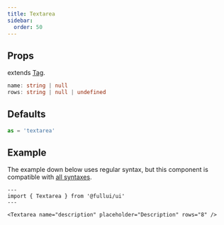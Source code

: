 ```yaml
---
title: Textarea
sidebar: 
  order: 50
---
```


## Props
extends [Tag](/components/tag).
```ts
name: string | null
rows: string | null | undefined
```

## Defaults
```ts
as = 'textarea'
```

## Example
The example down below uses regular syntax, but this component is compatible with [all syntaxes](/guides/components#syntax).

```astro live
---
import { Textarea } from '@fullui/ui'
---

<Textarea name="description" placeholder="Description" rows="8" />
```